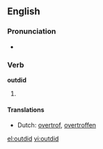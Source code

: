 ==English==

===Pronunciation===
*{{IPA|/'ɑʊtdɪd/}}

===Verb===
'''outdid'''

# {{past tense of|[[outdo]]}}

====Translations====
*Dutch: [[overtrof]], [[overtroffen]]

[[el:outdid]]
[[vi:outdid]]